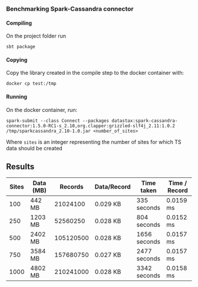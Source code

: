 ### Benchmarking Spark-Cassandra connector

#### Compiling
On the project folder run
```
sbt package
```

#### Copying
Copy the library created in the compile step to the docker container with:
```
docker cp test:/tmp
```

#### Running
On the docker container, run:
```
spark-submit --class Connect --packages datastax:spark-cassandra-connector:1.5.0-RC1-s_2.10,org.clapper:grizzled-slf4j_2.11:1.0.2 /tmp/sparkcassandra_2.10-1.0.jar <number_of_sites>
```
Where `sites` is an integer representing the number of sites for which TS data should be created


## Results
Sites | Data (MB)      | Records    | Data/Record | Time taken  | Time / Record
----- | -------------- | ---------- | ----------- | ----------- | -------------
100   | 442 MB         | 21024100   | 0.029 KB    | 335 seconds | 0.0159 ms
250   | 1203 MB        | 52560250   | 0.028 KB    | 804 seconds | 0.0152 ms
500   | 2402 MB        | 105120500  | 0.028 KB    | 1656 seconds| 0.0157 ms
750   | 3584 MB        | 157680750  | 0.027 KB    | 2477 seconds| 0.0157 ms
1000  | 4802 MB        | 210241000  | 0.028 KB    | 3342 seconds| 0.0158 ms

